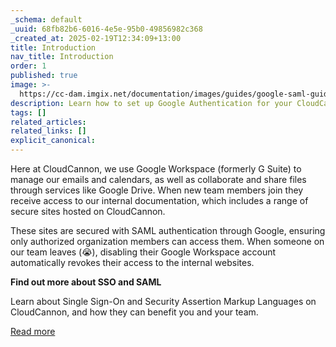 ```yaml
---
_schema: default
_uuid: 68fb82b6-6016-4e5e-95b0-49856982c368
_created_at: 2025-02-19T12:34:09+13:00
title: Introduction
nav_title: Introduction
order: 1
published: true
image: >-
  https://cc-dam.imgix.net/documentation/images/guides/google-saml-guide/CloudCannon-Documentation-Google-SAML-Guide.png
description: Learn how to set up Google Authentication for your CloudCannon site.
tags: []
related_articles:
related_links: []
explicit_canonical:
---
```

Here at CloudCannon, we use Google Workspace (formerly G Suite) to manage our emails and calendars, as well as collaborate and share files through services like Google Drive. When new team members join they receive access to our internal documentation, which includes a range of secure sites hosted on CloudCannon.

These sites are secured with SAML authentication through Google, ensuring only authorized organization members can access them. When someone on our team leaves (😭), disabling their Google Workspace account automatically revokes their access to the internal websites.

**Find out more about SSO and SAML**

Learn about Single Sign-On and Security Assertion Markup Languages on CloudCannon, and how they can benefit you and your team.

[Read more](https://cloudcannon.com/documentation/articles/what-is-sso-saml/)